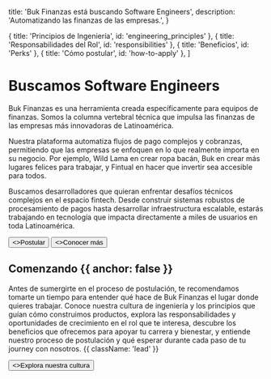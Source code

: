 
  title: 'Buk Finanzas está buscando Software Engineers',
  description: 'Automatizando las finanzas de las empresas.',
}

  { title: 'Principios de Ingeniería', id: 'engineering_principles' },
  { title: 'Responsabilidades del Rol', id: 'responsibilities' },
  { title: 'Beneficios', id: 'Perks' },
  { title: 'Cómo postular', id: 'how-to-apply' },
]

<HeroPattern />
<div className="pt-28" />

# Buscamos Software Engineers

Buk Finanzas es una herramienta creada específicamente para equipos de finanzas. Somos la columna vertebral técnica que impulsa las finanzas de las empresas más innovadoras de Latinoamérica.

Nuestra plataforma automatiza flujos de pago complejos y cobranzas, permitiendo que las empresas se enfoquen en lo que realmente importa en su negocio. Por ejemplo, Wild Lama en crear ropa bacán, Buk en crear más lugares felices para trabajar, y Fintual en hacer que invertir sea accesible para todos.

Buscamos desarrolladores que quieran enfrentar desafíos técnicos complejos en el espacio fintech. Desde construir sistemas robustos de procesamiento de pagos hasta desarrollar infraestructura escalable, estarás trabajando en tecnología que impacta directamente a miles de usuarios en toda Latinoamérica.

<div className="not-prose mt-6 mb-16 flex gap-3">
  <Button href="#how-to-apply" arrow="right">
    <>Postular</>
  </Button>
  <Button href="https://bemmbo.com" variant="outline">
    <>Conocer más</>
  </Button>
</div>

## Comenzando {{ anchor: false }}

Antes de sumergirte en el proceso de postulación, te recomendamos tomarte un tiempo para entender qué hace de Buk Finanzas el lugar donde quieres trabajar. Conoce nuestra cultura de ingeniería y los principios que guían cómo construimos productos, explora las responsabilidades y oportunidades de crecimiento en el rol que te interesa, descubre los beneficios que ofrecemos para apoyar tu carrera y bienestar, y entiende nuestro proceso de postulación y qué esperar durante cada paso de tu journey con nosotros. {{ className: 'lead' }}

<div className="not-prose">
  <Button href="https://bemmbo.com/jobs" variant="text" arrow="right">
    <>Explora nuestra cultura</>
  </Button>
</div>

<EngineeringPrinciples />

<RoleResponsibilities />

<Stack />

<Perks />

<HowToApply />

